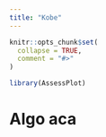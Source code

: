 ```yaml
---
title: "Kobe"
---
```


```r
knitr::opts_chunk$set(
  collapse = TRUE,
  comment = "#>"
)
```

```r
library(AssessPlot)
```

# Algo aca
